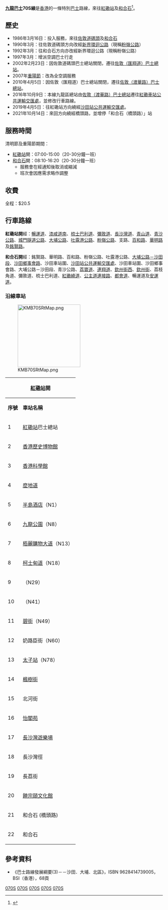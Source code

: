 {{公共汽車路線基礎資訊
|路線名稱             = 九龍巴士70S線
|外文名稱             = KMB Route 70S
|代表圖像             = KMB TC9626 70S.jpg 
|代表圖像二           = 
|經營者               = 九龍巴士
|所屬車廠             = [[荔枝角車廠|荔枝角車廠]]（L）
|路線用車             = 不固定
|起點站               = [[紅磡站|紅磡站]]
|途經地點             = [[尖沙咀|尖沙咀]]、[[旺角|旺角]]、[[深水埗|深水埗]]、[[長沙灣|長沙灣]]（只限去程）、[[荔枝角|荔枝角]]（只限去程）、[[青沙公路|青沙公路]]、[[沙田站|沙田站]]（只限回程）、[[吐露港公路|吐露港公路]]、[[粉嶺公路|粉嶺公路]]
|終點站               = [[和合石|和合石]]
|路線性質             = 清明節及重陽節特別路線
|全程行駛里程         = 31公里
|全程行車時間         = 65分鐘
|服務時間             = 
|起點站服務時間       = 清明節及重陽節期間：07:00-15:00
|終點站服務時間       = 清明節及重陽節期間：08:10-16:20
|班次頻率             = 20-30分
|全程收費             = $20.5
|分段收費站點         = 
|去程分段收費站點     = 
|回程分段收費站點     = 
|服務時間以外替代路線 = 
|主要競爭交通         = [[港鐵|港鐵]][[東鐵綫|東鐵綫]]<BR>[[九龍巴士270A線|九龍巴士270A線]]<br>[[九龍巴士270B線|九龍巴士270B線]]<br>[[九龍巴士279X線|279X]]↔[[九龍巴士68X線|68X]]、[[九龍巴士69X線|69X]]、[[九龍巴士265B線|265B]]

}}

'''[[九龍巴士|九龍巴士]]70S線'''是[[香港|香港]]的一條特別[[巴士|巴士]]路線，來往[[紅磡站|紅磡站]]及[[和合石|和合石]]<ref>{{Cite web |url=http://www.681busterminal.com/70s.html |title=存档副本 |access-date=2008-07-18 |archive-date=2020-09-29 |archive-url=https://web.archive.org/web/20200929112619/http://www.681busterminal.com/70s.html |dead-url=no }}</ref>。

==歷史==
*1986年3月16日：投入服務，來往[[佐敦道碼頭|佐敦道碼頭]]及[[和合石|和合石]]
*1990年3月：往佐敦道碼頭方向改經[[新界環迴公路|新界環迴公路]]（現稱[[粉嶺公路|粉嶺公路]]）
*1992年3月：往和合石方向亦改經新界環迴公路（現稱粉嶺公路）
*1997年3月：增派空調巴士行走
*2002年2月23日：因佐敦道碼頭巴士總站關閉，遷往[[佐敦（匯翔道）巴士總站|佐敦（匯翔道）巴士總站]]。
*2007年[[重陽節|重陽節]]：改為全空調服務
*2010年4月5日：因佐敦（匯翔道）巴士總站關閉，遷往[[佐敦（渡華路）巴士總站|佐敦（渡華路）巴士總站]]。
*2016年10月9日：本線九龍區總站由[[佐敦（渡華路）巴士總站|佐敦（渡華路）巴士總站]]遷往[[紅磡車站公共運輸交匯處|紅磡車站公共運輸交匯處]]，並修改行車路線。
*2019年4月5日：往紅磡站方向繞經[[沙田站公共運輸交匯處|沙田站公共運輸交匯處]]。
*2021年10月14日：來回方向繞經橋頭路，並增停「和合石（橋頭路）」站

==服務時間==
;清明節及重陽節期間：
*[[紅磡站|紅磡站]]開：07:00-15:00（20-30分鐘一班）
*[[和合石|和合石]]開：08:10-16:20（20-30分鐘一班）
**服務會在經通知後取消或縮減
**班次會因應需求略作調整

==收費==
全程：$20.5
{{fare-remarks|KMB|fcs=Y}}

==行車路線==
'''紅磡站開'''經：[[暢運道|暢運道]]、[[漆咸道南|漆咸道南]]、[[梳士巴利道|梳士巴利道]]、[[彌敦道|彌敦道]]、[[長沙灣道|長沙灣道]]、[[青山道|青山道]]、[[青沙公路|青沙公路]]、[[城門隧道公路|城門隧道公路]]、[[大埔公路|大埔公路]]、[[吐露港公路|吐露港公路]]、[[粉嶺公路|粉嶺公路]]、支路、[[百和路|百和路]]、[[華明路|華明路]]及[[銘賢路|銘賢路]]。

'''和合石開'''經：銘賢路、華明路、百和路、粉嶺公路、吐露港公路、[[大埔公路－沙田段|大埔公路－沙田段]]、[[沙田鄉事會路|沙田鄉事會路]]、沙田車站圍、[[沙田站公共運輸交匯處|沙田站公共運輸交匯處]]、沙田車站圍、沙田鄉事會路、大埔公路－沙田段、青沙公路、[[荔寶道|荔寶道]]、[[連翔道|連翔道]]、[[欽州街西|欽州街西]]、[[欽州街|欽州街]]、荔枝角道、彌敦道、梳士巴利道、[[紅磡繞道|紅磡繞道]]、[[公主道連接路|公主道連接路]]、[[都會道|都會道]]、暢運道及[[安運道|安運道]]。

===沿線車站===
[[File:KMB70SRtMap.png|200px]]
{|class="wikitable" style="text-align: center"
!colspan=3|[[紅磡站|紅磡站]]開!!colspan=3|[[和合石|和合石]]開
|-
!'''序號'''!!'''車站名稱'''!!'''位置'''!!'''序號'''!!'''車站名稱'''!!'''位置'''
|-
|1||[[紅磡站|紅磡站]]巴士總站||[[紅磡車站公共運輸交匯處|紅磡車站公共運輸交匯處]]|| 1||[[和合石|和合石]]||銘賢路
|-
|2||[[香港歷史博物館|香港歷史博物館]]||暢運道||2||[[和合石橋頭路靈灰安置所|和合石 (橋頭路)]]||橋頭路 
|-
|3||[[香港科學館|香港科學館]]||rowspan=2|[[漆咸道南|漆咸道南]]||3||[[沙田站|沙田站]]||[[沙田站公共運輸交匯處|沙田站公共運輸交匯處]]
|-
|4||[[麼地道|麼地道]]||4||[[南昌邨|南昌邨]]||rowspan=2|[[欽州街|欽州街]]
|-
|5||[[半島酒店|半島酒店]]（N1）||rowspan=9|[[彌敦道|彌敦道]]||5||[[醫局街|醫局街]]
|-
|6||[[九龍公園|九龍公園]]（N8）||6||[[北河街|北河街]]||rowspan=4|[[荔枝角道|荔枝角道]]
|-
|7||[[栢麗購物大道|栢麗購物大道]]（N13）||7||[[石硤尾街|石硤尾街]]
|-
|8||[[柯士甸道|柯士甸道]]（N18）||8||[[白楊街|白楊街]]
|-
|9||{{tsl|zh-yue|寧波街}}（N29）||9||[[鴉蘭街|鴉蘭街]]
|-
|10||{{tsl|zh-yue|文明里}}（N41）||10||[[旺角站|旺角站]]（S12）||rowspan=7|彌敦道
|-
|11||[[碧街|碧街]]（N49）||11||[[奶路臣街|奶路臣街]]（S15）
|-
|12||奶路臣街（N60）||12||[[豉油街|豉油街]] （S23）
|-
|13||[[太子站|太子站]]（N78）||13||永星里 （S35）
|-
|14||[[楓樹街|楓樹街]]||rowspan=6|[[長沙灣道|長沙灣道]]||14||{{tsl|zh-yue|長樂街}}（S42）
|-
|15||北河街||15||[[聖安德烈堂|聖安德烈堂]] （S48）
|-
|16||[[怡閣苑|怡閣苑]]||16||[[中間道|中間道]]（S54）
|-
|17||[[長沙灣遊樂場|長沙灣遊樂場]]||17||[[尖東站|尖東站]]||rowspan=2|[[梳士巴利道|梳士巴利道]]
|-
|18||長沙灣徑||18||[[永安百貨|永安廣場]]
|-
|19||長荔街||19||紅磡站巴士總站||紅磡車站公共運輸交匯處
|-
|20||[[饒宗頤文化館|饒宗頤文化館]]||[[青山道|青山道]]
|-
|21||和合石 (橋頭路)||橋頭路 
|-
|22||和合石||銘賢路
|}

==參考資料==
<references />
*《巴士路線發展綱要(3)－－沙田．大埔．北區》，ISBN 9628414739005，BSI（香港），68頁
{{油尖旺區巴士路線列表}}
{{北區巴士路線列表}}
{{途經青沙公路巴士路線列表}}
{{香港掃墓特別巴士路線}}

[[Category:九龍巴士路線|070S]]
[[Category:香港北區巴士路線|070S]]
[[Category:油尖旺區巴士路線|070S]]
[[Category:九龍巴士特別巴士路線|070S]]
[[Category:清明節及重陽節特別巴士路線|070S]]